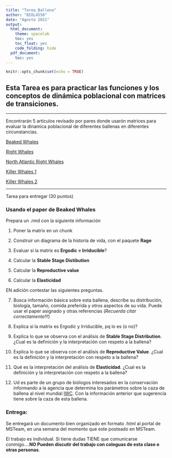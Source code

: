 ```yaml
---
title: "Tarea_Ballena"
author: "BIOL4558"
date: "Agosto 2021"
output:
  html_document: 
    theme: spacelab
    toc: yes
    toc_float: yes
    code_folding: hide
  pdf_document:
    toc: yes
---
```


```r
knitr::opts_chunk$set(echo = TRUE)
```

## Esta Tarea es para practicar las funciones y los conceptos de dinámica poblacional con matrices de transiciones. 


***

Encontrarán 5 artículos revisado por pares donde usarón matrices para evaluar la dinamica poblacional de diferentes ballenas en diferentes circunstancias.

[Beaked Whales](PDF/Beaked_Whale.pdf)

[Right Whales](PDF/RighWhale.pdf)

[North Atlantic Right Whales](PDF/Whales.pdf)

[Killer Whales 1](PDF/Killer Whale.pdf)

[Killer Whales 2](PDF/Killer_whales2.pdf)

***

Tarea para entregar (30 puntos)

### Usando el paper de **Beaked Whales**

Prepara un .rmd con la siguiente información

1. Poner la matrix en un chunk

2. Construir un diagrama de la historia de vida, con el paquete **Rage**

3. Evaluar si la matrix es **Ergodic** e **Irriducible**?

4. Calcular la **Stable Stage Distibution**

5. Calcular la **Reproductive value**

6. Calcular la **Elasticidad**

EN adición contestar las siguientes preguntas.


7. Busca información básica sobre esta ballena, describe su distribución, biología, tamaño, comida preferida y otros aspectos de su vida. Puede usar el paper asignado y otras referencias (*Recuerda citar correctamente!!!*)
 
8.  Explica si la matrix es Ergodic y Irriducible, pq lo es (o no)?
 
9. Explica lo que se observa con el análisis de **Stable Stage Distribution**. ¿Cual es la definición y la interpretación con respeto a la ballena?
 
10. Explica lo que se observa con el análisis de **Reproductive Value**. ¿Cual es la definición y la interpretación con respeto a la ballena?
 
11. Qué es la interpretación del análisis de **Elasticidad**. ¿Cual es la definición y la interpretación con respeto a la ballena?
 
12. Ud es parte de un grupo de biólogos interesados en la conservación informando a la agencia que determina los parámetros sobre la caza de ballena al nivel mundial [IWC](https://iwc.int/home).  Con la información anterior que sugerencia tiene sobre la caza de esta ballena.  
 
### Entrega:

Se entregará un documento bien organizado en formato .html al portal de MSTeam, en una semana del momento que este posteado en MSTeam. 

El trabajo es individual. Si tiene dudas TIENE que comunicarse conmigo....**NO Pueden discutir del trabajo con coleguas de esta clase o otras personas**. 

  




 
 
 
 


